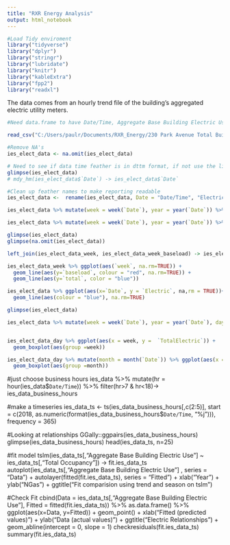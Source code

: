 ```yaml
---
title: "RXR Energy Analysis"
output: html_notebook
---
```



```r
#Load Tidy enviroment 
library("tidyverse")
library("dplyr")
library("stringr")
library("lubridate")
library("knitr")
library("kableExtra")
library("fpp2")
library("readxl")
```

The data comes from an hourly trend file of the building's aggregated electric utility meters. 

```r

#Need data.frame to have Date/Time, Aggregate Base Building Electric Use, Temperture, and Enthalpy; deleate all elce that may have been downloaded in the csv. 

read_csv("C:/Users/paulr/Documents/RXR_Energy/230 Park Avenue Total Building Electric (Curtailment).csv", col_names = TRUE) %>% select(c(1:2)) -> ies_elect_data

#Remove NA's
ies_elect_data <- na.omit(ies_elect_data)

# Need to see if data time feather is in dttm format, if not use the linte below. 
glimpse(ies_elect_data)
# mdy_hm(ies_elect_data$`Date`) -> ies_elect_data$`Date`

#Clean up feather names to make reporting readable 
ies_elect_data <-  rename(ies_elect_data, Date = "Date/Time", "Electric" = "Total Building Electric (Curtailment)")

ies_elect_data %>% mutate(week = week(`Date`), year = year(`Date`)) %>% group_by(year, week) %>% summarise(total = sum(`Electric`, mininum = min(`Electric`))) -> ies_elect_data_week 

ies_elect_data %>% mutate(week = week(`Date`), year = year(`Date`)) %>% group_by(year, week) %>% summarise(baseload = min(`Electric`)) %>% mutate(baseload = baseload * 7 * 24) -> ies_elect_data_week_baseload 

glimpse(ies_elect_data)
glimpse(na.omit(ies_elect_data))

left_join(ies_elect_data_week, ies_elect_data_week_baseload) -> ies_elect_data_week

ies_elect_data_week %>% ggplot(aes(`week`, na.rm=TRUE)) +
  geom_line(aes(y=`baseload`, colour = "red", na.rm=TRUE)) +
  geom_line(aes(y=`total`, color = "blue"))

ies_elect_data %>% ggplot(aes(x=`Date`, y = `Electric`, na,rm = TRUE))+
  geom_line(aes(colour = "blue"), na.rm=TRUE)

glimpse(ies_elect_data)

```


```r
 
ies_elect_data %>% mutate(week = week(`Date`), year = year(`Date`), day = wday(`Date`), dateday = year * 100 + week * 10 + day) %>% group_by(year, week, day) -> ies_elect_data_day


ies_elect_data_day %>% ggplot(aes(x = week, y =  `TotalElectric`)) +
  geom_boxplot(aes(group =week))

ies_elect_data_day %>% mutate(month = month(`Date`)) %>% ggplot(aes(x = month, y =  `TotalElectric`)) +
  geom_boxplot(aes(group =month))

```

#just choose business hours
ies_data %>%
  mutate(hr = hour(ies_data$`Date/Time`)) %>%
  filter(hr>7 & hr<18)-> ies_data_business_hours

#make a timeseries 
ies_data_ts <- ts(ies_data_business_hours[,c(2:5)], start = c(2018, as.numeric(format(ies_data_business_hours$`Date/Time`, "%j"))), frequency = 365)


#Looking at relationships
GGally::ggpairs(ies_data_business_hours)
glimpse(ies_data_business_hours)
head(ies_data_ts, n=25)
     

#fit model
   tslm(ies_data_ts[,"Aggregate Base Building Electric Use"] ~ ies_data_ts[,"Total Occupancy"]) -> fit.ies_data_ts
autoplot(ies_data_ts[,"Aggregate Base Building Electric Use"] , series = "Data") +
  autolayer(fitted(fit.ies_data_ts), series = "Fitted") +
  xlab("Year") + ylab("NGas") +
  ggtitle("Fit comparision using trend and season on tslm")

#Check Fit
cbind(Data = ies_data_ts[,"Aggregate Base Building Electric Use"],
      Fitted = fitted(fit.ies_data_ts)) %>% 
  as.data.frame() %>%
  ggplot(aes(x=Data, y=Fitted)) +
  geom_point() +
  xlab("Fitted (predicted values)") +
  ylab("Data (actual values)") +
  ggtitle("Electric Relationships") + 
  geom_abline(intercept = 0, slope = 1)
checkresiduals(fit.ies_data_ts)
summary(fit.ies_data_ts)
